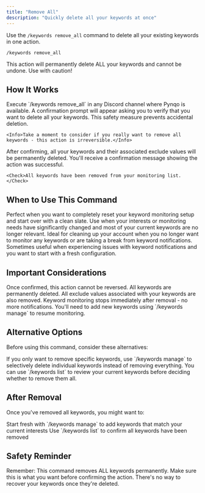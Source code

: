 ```yaml
---
title: "Remove All"
description: "Quickly delete all your keywords at once"
---
```


Use the `/keywords remove_all` command to delete all your existing keywords in one action.

```
/keywords remove_all
```

<Warning>This action will permanently delete ALL your keywords and cannot be undone. Use with caution!</Warning>

## How It Works

<Steps>
  <Step title="Send the Command">
    Execute `/keywords remove_all` in any Discord channel where Pynqo is available.
  </Step>
  <Step title="Confirm the Action">
    A confirmation prompt will appear asking you to verify that you want to delete all your keywords. This safety measure prevents accidental deletion.
    
    <Info>Take a moment to consider if you really want to remove all keywords - this action is irreversible.</Info>
  </Step>
  <Step title="Complete Removal">
    After confirming, all your keywords and their associated exclude values will be permanently deleted. You'll receive a confirmation message showing the action was successful.
    
    <Check>All keywords have been removed from your monitoring list.</Check>
  </Step>
</Steps>

## When to Use This Command

<Accordion title="Starting Fresh">
Perfect when you want to completely reset your keyword monitoring setup and start over with a clean slate.
</Accordion>

<Accordion title="Major Interest Changes">
Use when your interests or monitoring needs have significantly changed and most of your current keywords are no longer relevant.
</Accordion>

<Accordion title="Account Cleanup">
Ideal for cleaning up your account when you no longer want to monitor any keywords or are taking a break from keyword notifications.
</Accordion>

<Accordion title="Troubleshooting">
Sometimes useful when experiencing issues with keyword notifications and you want to start with a fresh configuration.
</Accordion>

## Important Considerations

<CardGroup cols={2}>
  <Card title="No Undo Option" icon="safety">
    Once confirmed, this action cannot be reversed. All keywords are permanently deleted.
  </Card>
  <Card title="Includes Exclude Values" icon="filter">
    All exclude values associated with your keywords are also removed.
  </Card>
  <Card title="Immediate Effect" icon="bolt">
    Keyword monitoring stops immediately after removal - no more notifications.
  </Card>
  <Card title="Fresh Start" icon="running">
    You'll need to add new keywords using `/keywords manage` to resume monitoring.
  </Card>
</CardGroup>

## Alternative Options

Before using this command, consider these alternatives:

<Note>
If you only want to remove specific keywords, use `/keywords manage` to selectively delete individual keywords instead of removing everything.
</Note>

<Tip>
You can use `/keywords list` to review your current keywords before deciding whether to remove them all.
</Tip>

## After Removal

Once you've removed all keywords, you might want to:

<CardGroup cols={2}>
  <Card title="Add New Keywords" icon="plus" href="/user-guides/discord-commands/keywords/manage">
    Start fresh with `/keywords manage` to add keywords that match your current interests
  </Card>
  <Card title="Review Setup" icon="list" href="/user-guides/discord-commands/keywords/list">
    Use `/keywords list` to confirm all keywords have been removed
  </Card>
</CardGroup>

## Safety Reminder

<Warning>
Remember: This command removes ALL keywords permanently. Make sure this is what you want before confirming the action. There's no way to recover your keywords once they're deleted.
</Warning>